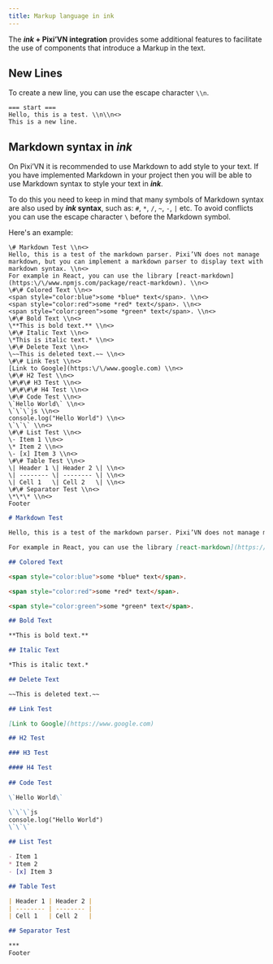 ```yaml
---
title: Markup language in ink
---
```


The **_ink_ + Pixi’VN integration** provides some additional features to facilitate the use of components that introduce a <DynamicLink href="/start/markup-markdown">Markup</DynamicLink> in the text.

## New Lines

To create a new line, you can use the escape character `\\n`.

```ink
=== start ===
Hello, this is a test. \\n\\n<>
This is a new line.
```

<Sandbox
  template="tqr6v5"
  entry="/src/ink/start.ink,/src/components/MarkdownComponent.tsx"
/>

## Markdown syntax in _ink_

On Pixi’VN it is recommended to use Markdown to add style to your text. If you have <DynamicLink href="/start/markup-markdown">implemented Markdown in your project</DynamicLink> then you will be able to use Markdown syntax to style your text in **_ink_**.

To do this you need to keep in mind that many symbols of Markdown syntax are also used by **_ink_ syntax**, such as: `#`, `*`, `/`, `~`, `-`, `|` etc. To avoid conflicts you can use the escape character `\` before the Markdown symbol.

Here's an example:

<Sandbox
  template="nprnlk"
  entry="/src/ink/start.ink,/src/components/MarkdownComponent.tsx"
/>

```ink tab="On ink"
\# Markdown Test \\n<>
Hello, this is a test of the markdown parser. Pixi’VN does not manage markdown, but you can implement a markdown parser to display text with markdown syntax. \\n<>
For example in React, you can use the library [react-markdown](https:\/\/www.npmjs.com/package/react-markdown). \\n<>
\#\# Colored Text \\n<>
<span style="color:blue">some *blue* text</span>. \\n<>
<span style="color:red">some *red* text</span>. \\n<>
<span style="color:green">some *green* text</span>. \\n<>
\#\# Bold Text \\n<>
\**This is bold text.** \\n<>
\#\# Italic Text \\n<>
\*This is italic text.* \\n<>
\#\# Delete Text \\n<>
\~~This is deleted text.~~ \\n<>
\#\# Link Test \\n<>
[Link to Google](https:\/\/www.google.com) \\n<>
\#\# H2 Test \\n<>
\#\#\# H3 Test \\n<>
\#\#\#\# H4 Test \\n<>
\#\# Code Test \\n<>
\`Hello World\` \\n<>
\`\`\`js \\n<>
console.log("Hello World") \\n<>
\`\`\` \\n<>
\#\# List Test \\n<>
\- Item 1 \\n<>
\* Item 2 \\n<>
\- [x] Item 3 \\n<>
\#\# Table Test \\n<>
\| Header 1 \| Header 2 \| \\n<>
\| -------- \| -------- \| \\n<>
\| Cell 1   \| Cell 2   \| \\n<>
\#\# Separator Test \\n<>
\*\*\* \\n<>
Footer
```

```markdown tab="On Markdown"
# Markdown Test

Hello, this is a test of the markdown parser. Pixi’VN does not manage markdown, but you can implement a markdown parser to display text with markdown syntax.

For example in React, you can use the library [react-markdown](https://www.npmjs.com/package/react-markdown).

## Colored Text

<span style="color:blue">some *blue* text</span>.

<span style="color:red">some *red* text</span>.

<span style="color:green">some *green* text</span>.

## Bold Text

**This is bold text.**

## Italic Text

*This is italic text.*

## Delete Text

~~This is deleted text.~~

## Link Test

[Link to Google](https://www.google.com)

## H2 Test

### H3 Test

#### H4 Test
 
## Code Test

\`Hello World\`

\`\`\`js
console.log("Hello World")
\`\`\`

## List Test

- Item 1
* Item 2
- [x] Item 3

## Table Test

| Header 1 | Header 2 |
| -------- | -------- |
| Cell 1   | Cell 2   |

## Separator Test

***
Footer
```
